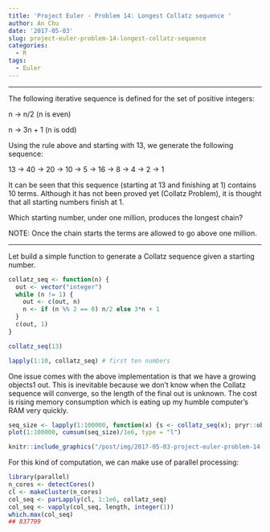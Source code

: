 ```yaml
---
title: 'Project Euler - Problem 14: Longest Collatz sequence '
author: An Chu
date: '2017-05-03'
slug: project-euler-problem-14-longest-collatz-sequence
categories:
  - R
tags:
  - Euler
---
```


---

The following iterative sequence is defined for the set of positive integers:

n → n/2 (n is even)

n → 3n + 1 (n is odd)

Using the rule above and starting with 13, we generate the following sequence:

13 → 40 → 20 → 10 → 5 → 16 → 8 → 4 → 2 → 1

It can be seen that this sequence (starting at 13 and finishing at 1) contains 10 terms. Although it has not been proved yet (Collatz Problem), it is thought that all starting numbers finish at 1.

Which starting number, under one million, produces the longest chain?

NOTE: Once the chain starts the terms are allowed to go above one million.

---

Let build a simple function to generate a Collatz sequence given a starting number.

```r
collatz_seq <- function(n) {
  out <- vector("integer")
  while (n != 1) {
    out <- c(out, n)
    n <- if (n %% 2 == 0) n/2 else 3*n + 1
  }
  c(out, 1)
}

collatz_seq(13)

lapply(1:10, collatz_seq) # first ten numbers
```

One issue comes with the above implementation is that we have a growing objects1 out. This is inevitable because we don't know when the Collatz sequence will converge, so the length of the final out is unknown. The cost is rising memory consumption which is eating up my humble computer's RAM very quickly.

```r
seq_size <- lapply(1:100000, function(x) {s <- collatz_seq(x); pryr::object_size(s)})
plot(1:100000, cumsum(seq_size)/1e6, type = "l")
```

```r
knitr::include_graphics("/post/img/2017-05-03-project-euler-problem-14-longest-collatz-sequence/mem_used.png")
```

For this kind of computation, we can make use of parallel processing:

```r
library(parallel)
n_cores <- detectCores()
cl <- makeCluster(n_cores)
col_seq <- parLapply(cl, 1:1e6, collatz_seq)
col_seq <- vapply(col_seq, length, integer(1))
which.max(col_seq)
## 837799
```

